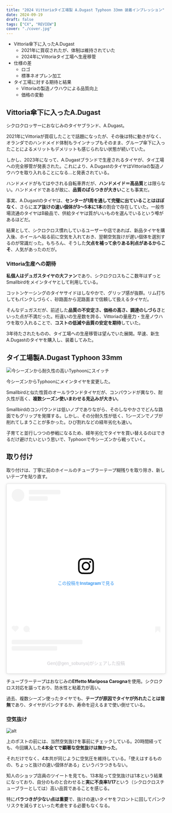 ```yaml
---
title: "2024 Vittoriaタイ工場製 A.Dugast Typhoon 33mm 装着インプレッション"
date: 2024-09-19
draft: false
tags: ["CX", "REVIEW"]
cover: "./cover.jpg"
---
```


- Vittoria傘下に入ったA.Dugast
  - 2021年に買収されたが、体制は維持されていた
  - 2024年にVittoriaタイ工場へ生産移管
- 仕様の差
  - ロゴ
  - 標準ネオプレン加工
- タイ工場に対する期待と結果
  - Vittoriaの製造ノウハウによる品質向上
  - 価格の変動

## Vittoria傘下に入ったA.Dugast

シクロクロッサーにおなじみのタイヤブランド、A.Dugast。

2021年にVittoriaが買収したことで話題になったが、その後は特に動きがなく、オランダでのハンドメイド体制もラインナップもそのまま、グループ傘下に入ったことによるメリットもデメリットも感じられない状態が続いていた。

しかし、2023年になって、A.Dugastブランドで生産されるタイヤが、タイ工場への完全移管が発表された。これにより、A.DugastのタイヤはVittoriaの製造ノウハウを取り入れることになる…と発表されている。

<SimpleLinkCard url="https://int.vittoria.com/blogs/magazine/vittoria-group-a-dugast" title="Vittoria Group Transforms Legacy: A New Chapter for A Dugast" />

ハンドメイドがもてはやされる自転車界だが、**ハンドメイド＝高品質**とは限らない。ハンドメイドであるが故に、**品質のばらつきが大きい**ことも事実だ。

事実、A.Dugastのタイヤは、**センターが1周を通して完璧に出ていることはほぼなく**、さらに**エア抜けの速い個体が3～5本に1本**の割合で存在していた。一般市場流通のタイヤはB級品で、供給タイヤは質がいいものを選んでいるという噂があるほどだ。

結果として、シクロクロス慣れしているユーザーや店であれば、新品タイヤを購入後、ホイールへ貼る前に空気を入れておき、翌朝空気抜けが遅い個体を選別するのが常識だった。もちろん、そうした**欠点を補って余りある利点があるからこそ**、人気があったのだが。

### Vittoria生産への期待

**私個人はデュガスタイヤの大ファン**であり、シクロクロスもここ数年はずっとSmallbirdをメインタイヤとして利用している。

コットンケーシングのタイヤサイドはしなやかで、グリップ感が抜群。リム打ちしてもパンクしづらく、砂路面から泥路面まで信頼して扱えるタイヤだ。

そんなデュガスだが、前述した**品質の不安定さ、価格の高さ、調達のしづらさ**といった点が不満だった。桁違いの生産数を誇る、Vittoriaの量産力・生産ノウハウを取り入れることで、**コストの低減や品質の安定を期待**していた。

3年待たされたものの、タイ工場への生産移管は望んでいた展開。早速、新生A.Dugastのタイヤを購入し、装着してみた。

## タイ工場製A.Dugast Typhoon 33mm

![今シーズンから耐久性の高いTyphoonにスイッチ](./typhoon.jpg)

今シーズンからTyphoonにメインタイヤを変更した。

Smallbirdと似た性質のオールラウンドタイヤだが、コンパウンドが異なり、耐久性が高く、**複数シーズン使いまわせる見込みが大きい**。

Smallbirdのコンパウンドは低いノブでありながら、そのしなやかさでどんな路面でもグリップを発揮する。しかし、その分耐久性が低く、1シーズンでノブが削れてしまうことが多かった。ひび割れなどの経年劣化も速い。

子育てと並行しつつの参戦になるため、経年劣化でタイヤを買い替えるのはできるだけ避けたいという思いで、Typhoonで今シーズンから戦っていく。

## 取り付け

取り付けは、丁寧に前のホイールのチューブラーテープ糊残りを取り除き、新しいテープを貼り直す。

<blockquote class="instagram-media" data-instgrm-permalink="https://www.instagram.com/reel/C_1afpWvCsY/?utm_source=ig_embed&amp;utm_campaign=loading" data-instgrm-version="14" style=" background:#FFF; border:0; border-radius:3px; box-shadow:0 0 1px 0 rgba(0,0,0,0.5),0 1px 10px 0 rgba(0,0,0,0.15); margin: 1px; max-width:540px; min-width:326px; padding:0; width:99.375%; width:-webkit-calc(100% - 2px); width:calc(100% - 2px);"><div style="padding:16px;"> <a href="https://www.instagram.com/reel/C_1afpWvCsY/?utm_source=ig_embed&amp;utm_campaign=loading" style=" background:#FFFFFF; line-height:0; padding:0 0; text-align:center; text-decoration:none; width:100%;" target="_blank"> <div style=" display: flex; flex-direction: row; align-items: center;"> <div style="background-color: #F4F4F4; border-radius: 50%; flex-grow: 0; height: 40px; margin-right: 14px; width: 40px;"></div> <div style="display: flex; flex-direction: column; flex-grow: 1; justify-content: center;"> <div style=" background-color: #F4F4F4; border-radius: 4px; flex-grow: 0; height: 14px; margin-bottom: 6px; width: 100px;"></div> <div style=" background-color: #F4F4F4; border-radius: 4px; flex-grow: 0; height: 14px; width: 60px;"></div></div></div><div style="padding: 19% 0;"></div> <div style="display:block; height:50px; margin:0 auto 12px; width:50px;"><svg width="50px" height="50px" viewBox="0 0 60 60" version="1.1" xmlns="https://www.w3.org/2000/svg" xmlns:xlink="https://www.w3.org/1999/xlink"><g stroke="none" stroke-width="1" fill="none" fill-rule="evenodd"><g transform="translate(-511.000000, -20.000000)" fill="#000000"><g><path d="M556.869,30.41 C554.814,30.41 553.148,32.076 553.148,34.131 C553.148,36.186 554.814,37.852 556.869,37.852 C558.924,37.852 560.59,36.186 560.59,34.131 C560.59,32.076 558.924,30.41 556.869,30.41 M541,60.657 C535.114,60.657 530.342,55.887 530.342,50 C530.342,44.114 535.114,39.342 541,39.342 C546.887,39.342 551.658,44.114 551.658,50 C551.658,55.887 546.887,60.657 541,60.657 M541,33.886 C532.1,33.886 524.886,41.1 524.886,50 C524.886,58.899 532.1,66.113 541,66.113 C549.9,66.113 557.115,58.899 557.115,50 C557.115,41.1 549.9,33.886 541,33.886 M565.378,62.101 C565.244,65.022 564.756,66.606 564.346,67.663 C563.803,69.06 563.154,70.057 562.106,71.106 C561.058,72.155 560.06,72.803 558.662,73.347 C557.607,73.757 556.021,74.244 553.102,74.378 C549.944,74.521 548.997,74.552 541,74.552 C533.003,74.552 532.056,74.521 528.898,74.378 C525.979,74.244 524.393,73.757 523.338,73.347 C521.94,72.803 520.942,72.155 519.894,71.106 C518.846,70.057 518.197,69.06 517.654,67.663 C517.244,66.606 516.755,65.022 516.623,62.101 C516.479,58.943 516.448,57.996 516.448,50 C516.448,42.003 516.479,41.056 516.623,37.899 C516.755,34.978 517.244,33.391 517.654,32.338 C518.197,30.938 518.846,29.942 519.894,28.894 C520.942,27.846 521.94,27.196 523.338,26.654 C524.393,26.244 525.979,25.756 528.898,25.623 C532.057,25.479 533.004,25.448 541,25.448 C548.997,25.448 549.943,25.479 553.102,25.623 C556.021,25.756 557.607,26.244 558.662,26.654 C560.06,27.196 561.058,27.846 562.106,28.894 C563.154,29.942 563.803,30.938 564.346,32.338 C564.756,33.391 565.244,34.978 565.378,37.899 C565.522,41.056 565.552,42.003 565.552,50 C565.552,57.996 565.522,58.943 565.378,62.101 M570.82,37.631 C570.674,34.438 570.167,32.258 569.425,30.349 C568.659,28.377 567.633,26.702 565.965,25.035 C564.297,23.368 562.623,22.342 560.652,21.575 C558.743,20.834 556.562,20.326 553.369,20.18 C550.169,20.033 549.148,20 541,20 C532.853,20 531.831,20.033 528.631,20.18 C525.438,20.326 523.257,20.834 521.349,21.575 C519.376,22.342 517.703,23.368 516.035,25.035 C514.368,26.702 513.342,28.377 512.574,30.349 C511.834,32.258 511.326,34.438 511.181,37.631 C511.035,40.831 511,41.851 511,50 C511,58.147 511.035,59.17 511.181,62.369 C511.326,65.562 511.834,67.743 512.574,69.651 C513.342,71.625 514.368,73.296 516.035,74.965 C517.703,76.634 519.376,77.658 521.349,78.425 C523.257,79.167 525.438,79.673 528.631,79.82 C531.831,79.965 532.853,80.001 541,80.001 C549.148,80.001 550.169,79.965 553.369,79.82 C556.562,79.673 558.743,79.167 560.652,78.425 C562.623,77.658 564.297,76.634 565.965,74.965 C567.633,73.296 568.659,71.625 569.425,69.651 C570.167,67.743 570.674,65.562 570.82,62.369 C570.966,59.17 571,58.147 571,50 C571,41.851 570.966,40.831 570.82,37.631"></path></g></g></g></svg></div><div style="padding-top: 8px;"> <div style=" color:#3897f0; font-family:Arial,sans-serif; font-size:14px; font-style:normal; font-weight:550; line-height:18px;">この投稿をInstagramで見る</div></div><div style="padding: 12.5% 0;"></div> <div style="display: flex; flex-direction: row; margin-bottom: 14px; align-items: center;"><div> <div style="background-color: #F4F4F4; border-radius: 50%; height: 12.5px; width: 12.5px; transform: translateX(0px) translateY(7px);"></div> <div style="background-color: #F4F4F4; height: 12.5px; transform: rotate(-45deg) translateX(3px) translateY(1px); width: 12.5px; flex-grow: 0; margin-right: 14px; margin-left: 2px;"></div> <div style="background-color: #F4F4F4; border-radius: 50%; height: 12.5px; width: 12.5px; transform: translateX(9px) translateY(-18px);"></div></div><div style="margin-left: 8px;"> <div style=" background-color: #F4F4F4; border-radius: 50%; flex-grow: 0; height: 20px; width: 20px;"></div> <div style=" width: 0; height: 0; border-top: 2px solid transparent; border-left: 6px solid #f4f4f4; border-bottom: 2px solid transparent; transform: translateX(16px) translateY(-4px) rotate(30deg)"></div></div><div style="margin-left: auto;"> <div style=" width: 0px; border-top: 8px solid #F4F4F4; border-right: 8px solid transparent; transform: translateY(16px);"></div> <div style=" background-color: #F4F4F4; flex-grow: 0; height: 12px; width: 16px; transform: translateY(-4px);"></div> <div style=" width: 0; height: 0; border-top: 8px solid #F4F4F4; border-left: 8px solid transparent; transform: translateY(-4px) translateX(8px);"></div></div></div> <div style="display: flex; flex-direction: column; flex-grow: 1; justify-content: center; margin-bottom: 24px;"> <div style=" background-color: #F4F4F4; border-radius: 4px; flex-grow: 0; height: 14px; margin-bottom: 6px; width: 224px;"></div> <div style=" background-color: #F4F4F4; border-radius: 4px; flex-grow: 0; height: 14px; width: 144px;"></div></div></a><p style=" color:#c9c8cd; font-family:Arial,sans-serif; font-size:14px; line-height:17px; margin-bottom:0; margin-top:8px; overflow:hidden; padding:8px 0 7px; text-align:center; text-overflow:ellipsis; white-space:nowrap;"><a href="https://www.instagram.com/reel/C_1afpWvCsY/?utm_source=ig_embed&amp;utm_campaign=loading" style=" color:#c9c8cd; font-family:Arial,sans-serif; font-size:14px; font-style:normal; font-weight:normal; line-height:17px; text-decoration:none;" target="_blank">Gen(@gen_sobunya)がシェアした投稿</a></p></div></blockquote>
<script async src="//www.instagram.com/embed.js"></script>

チューブラーテープはおなじみの**Effetto Mariposa Carogna**を使用。シクロクロス対応を謳っており、防水性と粘着力が高い。

過去、複数シーズン使ったタイヤでも、**テープが原因でタイヤが外れたことは皆無**であり、タイヤがパンクするか、寿命を迎えるまで使い倒せている。

<Amzn asin="B00SYZFCGU" />

### 空気抜け

![alt](./cover.jpg)

上のポストの前には、当然空気抜けを事前にチェックしている。20時間経っても、今回購入した**4本全てで顕著な空気抜けは無かった**。

それだけでなく、4本共が同じように空気圧を維持している。「使えはするものの、ちょっと抜けの速い個体がある」というバラつきもない。

知人のショップ店員のツイートを見ても、13本貼って空気抜けは1本という結果になっており、自分のものと合わせると**実に不良率1/17**という（シクロクロスチューブラーとしては）高い品質であることを感じる。

特に**バラつきが少ない点は重要**で、抜けの速いタイヤをフロントに回してパンクリスクを減らすといった考慮をする必要もなくなる。
